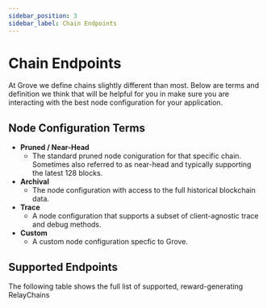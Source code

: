 ```yaml
---
sidebar_position: 3
sidebar_label: Chain Endpoints
---
```



# Chain Endpoints

At Grove we define chains slightly different than most. Below are terms and definition we think that will be helpful for you in make sure you are interacting with the best node configuration for your application.

## Node Configuration Terms

- **Pruned / Near-Head**
  - The standard pruned node coniguration for that specific chain. Sometimes also referred to as near-head and typically supporting the latest 128 blocks.
- **Archival**
  - The node configuration with access to the full historical blockchain data.
- **Trace**
  - A node configuration that supports a subset of client-agnostic trace and debug methods.
- **Custom**
  - A custom node configuration specfic to Grove.

## Supported Endpoints

The following table shows the full list of supported, reward-generating RelayChains

<Blockchains />

